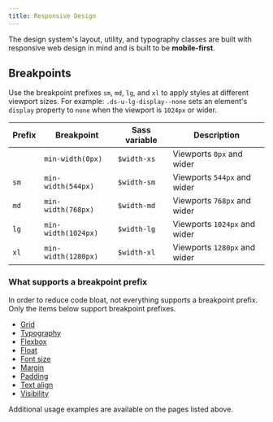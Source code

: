 ```yaml
---
title: Responsive Design
---
```


The design system's layout, utility, and typography classes are built with responsive web design in mind and is built to be **mobile-first**.

## Breakpoints

Use the breakpoint prefixes `sm`, `md`, `lg`, and `xl` to apply styles at different viewport sizes. For example: `.ds-u-lg-display--none` sets an element's `display` property to `none` when the viewport is `1024px` or wider.

| Prefix | Breakpoint          | Sass variable | Description                  |
| ------ | ------------------- | ------------- | ---------------------------- |
|        | `min-width(0px)`    | `$width-xs`   | Viewports `0px` and wider    |
| `sm`   | `min-width(544px)`  | `$width-sm`   | Viewports `544px` and wider  |
| `md`   | `min-width(768px)`  | `$width-md`   | Viewports `768px` and wider  |
| `lg`   | `min-width(1024px)` | `$width-lg`   | Viewports `1024px` and wider |
| `xl`   | `min-width(1280px)` | `$width-xl`   | Viewports `1280px` and wider |

### What supports a breakpoint prefix

In order to reduce code bloat, not everything supports a breakpoint prefix. Only the items below support breakpoint prefixes.

- [Grid](/utilities/layout-grid/#responsive-grids)
- [Typography](/styles/typography#responsive-typography)
- [Flexbox](/utilities/flexbox#responsive-flexbox)
- [Float](/utilities/float#responsive-float)
- [Font size](/utilities/font-size#responsive-font-sizes)
- [Margin](/utilities/margin#responsive-margins)
- [Padding](/utilities/padding#responsive-padding)
- [Text align](/utilities/text-align#responsive-text-alignment)
- [Visibility](/utilities/display-visibility#responsive-visibility)

Additional usage examples are available on the pages listed above.
